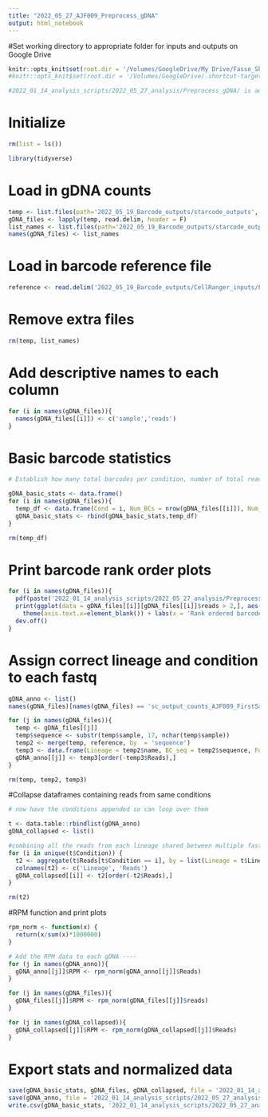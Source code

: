 ```yaml
---
title: "2022_05_27_AJF009_Preprocess_gDNA"
output: html_notebook
---
```


#Set working directory to appropriate folder for inputs and outputs on Google Drive
```r
knitr::opts_knit$set(root.dir = '/Volumes/GoogleDrive/My Drive/Fasse_Shared/AJF_Drive_copy/Experiments/AJF009') # for aria's computer
#knitr::opts_knit$set(root.dir = '/Volumes/GoogleDrive/.shortcut-targets-by-id/1zSqx3IzXMwt6clUjwyqmlOf4G1K53lvy/Fasse_Shared/AJF_Drive_copy/Experiments/AJF009') # for dylan's computer

#2022_01_14_analysis_scripts/2022_05_27_analysis/Preprocess_gDNA/ is additional path for outputs

```

# Initialize
```r
rm(list = ls())

library(tidyverse)
```

# Load in gDNA counts
```r
temp <- list.files(path='2022_05_19_Barcode_outputs/starcode_outputs', pattern = '*gDNA*', full.names = T)
gDNA_files <- lapply(temp, read.delim, header = F)
list_names <- list.files(path='2022_05_19_Barcode_outputs/starcode_outputs', pattern='*gDNA*')
names(gDNA_files) <- list_names
```

# Load in barcode reference file
```r
reference <- read.delim('2022_05_19_Barcode_outputs/CellRanger_inputs/FeatureReference_filtered.csv', sep = ',')
```

# Remove extra files
```r
rm(temp, list_names)
```

# Add descriptive names to each column
```r
for (i in names(gDNA_files)){
  names(gDNA_files[[i]]) <- c('sample','reads')
}
```

# Basic barcode statistics
```r
# Establish how many total barcodes per condition, number of total reads per condition, number pf barcodes with more than 0 reads, number of barcodes with more than 2 reads, number of reads from barcodes with more than 2 reads, how many total reads are lost by filtering on barcodes with at least 2 reads

gDNA_basic_stats <- data.frame()
for (i in names(gDNA_files)){
  temp_df <- data.frame(Cond = i, Num_BCs = nrow(gDNA_files[[i]]), Num_reads = sum(gDNA_files[[i]]$reads), Num_BCs_greater0 = nrow(gDNA_files[[i]][gDNA_files[[i]]$reads > 0,]), Num_BCs_greater2 = nrow(gDNA_files[[i]][gDNA_files[[i]]$reads > 2,]),Num_reads_greater2 = sum(gDNA_files[[i]][gDNA_files[[i]]$reads > 2,]$reads), reads_lost_greater2 = sum(gDNA_files[[i]]$reads)-sum(gDNA_files[[i]][gDNA_files[[i]]$reads > 2,]$reads), Num_reads_greater5 = sum(gDNA_files[[i]][gDNA_files[[i]]$reads > 5,]$reads), reads_lost_greater5 = sum(gDNA_files[[i]]$reads)-sum(gDNA_files[[i]][gDNA_files[[i]]$reads > 5,]$reads))
  gDNA_basic_stats <- rbind(gDNA_basic_stats,temp_df)
}

rm(temp_df)
```

# Print barcode rank order plots
```r

for (i in names(gDNA_files)){
  pdf(paste('2022_01_14_analysis_scripts/2022_05_27_analysis/Preprocess_gDNA/plot_',i,'.pdf', sep = ''))
  print(ggplot(data = gDNA_files[[i]][gDNA_files[[i]]$reads > 2,], aes(reorder(sample,-reads), log2(reads)))+geom_bar(stat='identity') +  
    theme(axis.text.x=element_blank()) + labs(x = 'Rank ordered barcodes', y = 'Log(reads per barcode)', title = paste(i, 'n =',length(gDNA_files[[i]][gDNA_files[[i]]$reads > 2,]$reads))))
  dev.off()
}
```

# Assign correct lineage and condition to each fastq
```r
gDNA_anno <- list()
names(gDNA_files)[names(gDNA_files) == 'sc_output_counts_AJF009_FirstSample1_gDNA_S13.txt'] <- 'sc_output_counts_AJF009_FirstSample_1_gDNA_S13.txt' #this is just fixing one file that had different _ for strsplit

for (j in names(gDNA_files)){
  temp <- gDNA_files[[j]]
  temp$sequence <- substr(temp$sample, 17, nchar(temp$sample))
  temp2 <- merge(temp, reference, by  = 'sequence')
  temp3 <- data.frame(Lineage = temp2$name, BC_seq = temp2$sequence, Full_seq = temp2$sample, Reads = temp2$reads, Condition = strsplit(j,'_')[[1]][5])
  gDNA_anno[[j]] <- temp3[order(-temp3$Reads),]
}

rm(temp, temp2, temp3)
```

#Collapse dataframes containing reads from same conditions
```r

# now have the conditions appended so can loop over them

t <- data.table::rbindlist(gDNA_anno)
gDNA_collapsed <- list()

#combining all the reads from each lineage shared between multiple fastqs of the same condition
for (i in unique(t$Condition)) {
  t2 <- aggregate(t$Reads[t$Condition == i], by = list(Lineage = t$Lineage[t$Condition == i]), FUN = sum)
  colnames(t2) <- c('Lineage', 'Reads')
  gDNA_collapsed[[i]] <- t2[order(-t2$Reads),]
}

rm(t2)
```

#RPM function and print plots
```r
rpm_norm <- function(x) {
  return(x/sum(x)*1000000)
}

# Add the RPM data to each gDNA ----
for (j in names(gDNA_anno)){
  gDNA_anno[[j]]$RPM <- rpm_norm(gDNA_anno[[j]]$Reads)
}

for (j in names(gDNA_files)){
  gDNA_files[[j]]$RPM <- rpm_norm(gDNA_files[[j]]$reads)
}

for (j in names(gDNA_collapsed)){
  gDNA_collapsed[[j]]$RPM <- rpm_norm(gDNA_collapsed[[j]]$Reads)
}

```

# Export stats and normalized data
```r
save(gDNA_basic_stats, gDNA_files, gDNA_collapsed, file = '2022_01_14_analysis_scripts/2022_05_27_analysis/Preprocess_gDNA/preprocessed_gDNA.RData')
save(gDNA_anno, file = '2022_01_14_analysis_scripts/2022_05_27_analysis/Preprocess_gDNA/full_preprocessed_gDNA.RData')
write.csv(gDNA_basic_stats, '2022_01_14_analysis_scripts/2022_05_27_analysis/Preprocess_gDNA/gDNA_basic_stats.csv')
```
